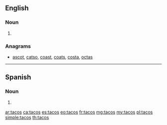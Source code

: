 {{also|TACOS}}
==English==

===Noun===
{{head|en|noun plural form}}

# {{plural of|taco|lang=en}}

===Anagrams===
* [[ascot#English|ascot]], [[catso#English|catso]], [[coast#English|coast]], [[coats#English|coats]], [[costa#English|costa]], [[octas#English|octas]]

----

==Spanish==

===Noun===
{{head|es|noun form|g=m}}

# {{plural of|taco|lang=es}}

[[ar:tacos]]
[[ca:tacos]]
[[es:tacos]]
[[eo:tacos]]
[[fr:tacos]]
[[mg:tacos]]
[[my:tacos]]
[[pl:tacos]]
[[simple:tacos]]
[[th:tacos]]